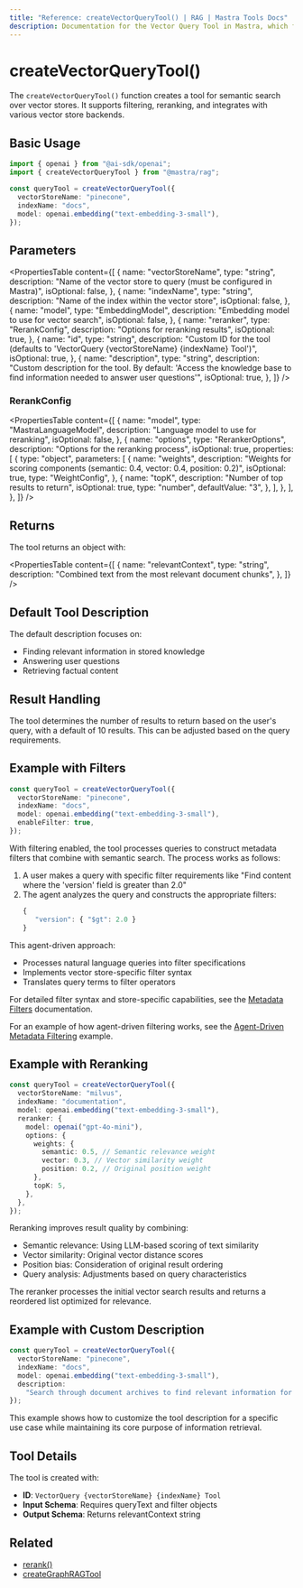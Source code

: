 ```yaml
---
title: "Reference: createVectorQueryTool() | RAG | Mastra Tools Docs"
description: Documentation for the Vector Query Tool in Mastra, which facilitates semantic search over vector stores with filtering and reranking capabilities.
---
```


# createVectorQueryTool()

The `createVectorQueryTool()` function creates a tool for semantic search over vector stores. It supports filtering, reranking, and integrates with various vector store backends.

## Basic Usage

```typescript
import { openai } from "@ai-sdk/openai";
import { createVectorQueryTool } from "@mastra/rag";

const queryTool = createVectorQueryTool({
  vectorStoreName: "pinecone",
  indexName: "docs",
  model: openai.embedding("text-embedding-3-small"),
});
```

## Parameters

<PropertiesTable
  content={[
    {
      name: "vectorStoreName",
      type: "string",
      description:
        "Name of the vector store to query (must be configured in Mastra)",
      isOptional: false,
    },
    {
      name: "indexName",
      type: "string",
      description: "Name of the index within the vector store",
      isOptional: false,
    },
    {
      name: "model",
      type: "EmbeddingModel",
      description: "Embedding model to use for vector search",
      isOptional: false,
    },
    {
      name: "reranker",
      type: "RerankConfig",
      description: "Options for reranking results",
      isOptional: true,
    },
    {
      name: "id",
      type: "string",
      description:
        "Custom ID for the tool (defaults to 'VectorQuery {vectorStoreName} {indexName} Tool')",
      isOptional: true,
    },
    {
      name: "description",
      type: "string",
      description:
        "Custom description for the tool. By default: 'Access the knowledge base to find information needed to answer user questions'",
      isOptional: true,
    },
  ]}
/>

### RerankConfig

<PropertiesTable
  content={[
    {
      name: "model",
      type: "MastraLanguageModel",
      description: "Language model to use for reranking",
      isOptional: false,
    },
    {
      name: "options",
      type: "RerankerOptions",
      description: "Options for the reranking process",
      isOptional: true,
      properties: [
        {
          type: "object",
          parameters: [
            {
              name: "weights",
              description:
                "Weights for scoring components (semantic: 0.4, vector: 0.4, position: 0.2)",
              isOptional: true,
              type: "WeightConfig",
            },
            {
              name: "topK",
              description: "Number of top results to return",
              isOptional: true,
              type: "number",
              defaultValue: "3",
            },
          ],
        },
      ],
    },
  ]}
/>

## Returns

The tool returns an object with:

<PropertiesTable
  content={[
    {
      name: "relevantContext",
      type: "string",
      description: "Combined text from the most relevant document chunks",
    },
  ]}
/>

## Default Tool Description

The default description focuses on:

- Finding relevant information in stored knowledge
- Answering user questions
- Retrieving factual content

## Result Handling

The tool determines the number of results to return based on the user's query, with a default of 10 results. This can be adjusted based on the query requirements.

## Example with Filters

```typescript
const queryTool = createVectorQueryTool({
  vectorStoreName: "pinecone",
  indexName: "docs",
  model: openai.embedding("text-embedding-3-small"),
  enableFilter: true,
});
```

With filtering enabled, the tool processes queries to construct metadata filters that combine with semantic search. The process works as follows:

1. A user makes a query with specific filter requirements like "Find content where the 'version' field is greater than 2.0"
2. The agent analyzes the query and constructs the appropriate filters:
   ```typescript
   {
      "version": { "$gt": 2.0 }
   }
   ```

This agent-driven approach:

- Processes natural language queries into filter specifications
- Implements vector store-specific filter syntax
- Translates query terms to filter operators

For detailed filter syntax and store-specific capabilities, see the [Metadata Filters](../rag/metadata-filters) documentation.

For an example of how agent-driven filtering works, see the [Agent-Driven Metadata Filtering](../../../examples/rag/usage/filter-rag) example.

## Example with Reranking

```typescript
const queryTool = createVectorQueryTool({
  vectorStoreName: "milvus",
  indexName: "documentation",
  model: openai.embedding("text-embedding-3-small"),
  reranker: {
    model: openai("gpt-4o-mini"),
    options: {
      weights: {
        semantic: 0.5, // Semantic relevance weight
        vector: 0.3, // Vector similarity weight
        position: 0.2, // Original position weight
      },
      topK: 5,
    },
  },
});
```

Reranking improves result quality by combining:

- Semantic relevance: Using LLM-based scoring of text similarity
- Vector similarity: Original vector distance scores
- Position bias: Consideration of original result ordering
- Query analysis: Adjustments based on query characteristics

The reranker processes the initial vector search results and returns a reordered list optimized for relevance.

## Example with Custom Description

```typescript
const queryTool = createVectorQueryTool({
  vectorStoreName: "pinecone",
  indexName: "docs",
  model: openai.embedding("text-embedding-3-small"),
  description:
    "Search through document archives to find relevant information for answering questions about company policies and procedures",
});
```

This example shows how to customize the tool description for a specific use case while maintaining its core purpose of information retrieval.

## Tool Details

The tool is created with:

- **ID**: `VectorQuery {vectorStoreName} {indexName} Tool`
- **Input Schema**: Requires queryText and filter objects
- **Output Schema**: Returns relevantContext string

## Related

- [rerank()](../rag/rerank)
- [createGraphRAGTool](./graph-rag-tool)
